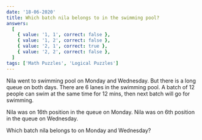 ```yaml
---
date: '18-06-2020'
title: Which batch nila belongs to in the swimming pool?
answers:
  [
    { value: '1, 1', correct: false },
    { value: '1, 2', correct: false },
    { value: '2, 1', correct: true },
    { value: '2, 2', correct: false },
  ]
tags: ['Math Puzzles', 'Logical Puzzles']
---
```


Nila went to swimming pool on Monday and Wednesday. But there is a long queue on both days. There are 6 lanes in the swimming pool. A batch of 12 people can swim at the same time for 12 mins, then next batch will go for swimming.

Nila was on 16th position in the queue on Monday.
Nila was on 6th position in the queue on Wednesday.

Which batch nila belongs to on Monday and Wednesday?
